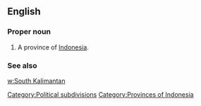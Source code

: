==English==

===Proper noun===
{{en-proper noun}}

# A province of [[Indonesia]].

===See also===
[[w:South Kalimantan]]

[[Category:Political subdivisions]]
[[Category:Provinces of Indonesia]]